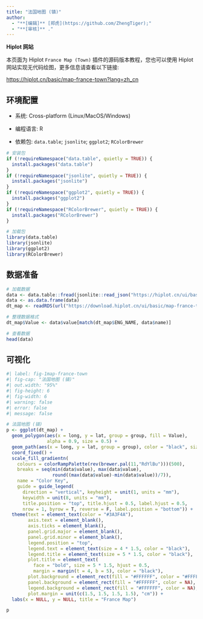 ```yaml
---
title: "法国地图 (镇)"
author:
  - "**[编辑]** [郑虎](https://github.com/ZhengTiger);"
  - "**[审核]** ."
---
```


::: callout-note
**Hiplot 网站**

本页面为 Hiplot `France Map (Town)` 插件的源码版本教程，您也可以使用 Hiplot 网站实现无代码绘图，更多信息请查看以下链接:

<https://hiplot.cn/basic/map-france-town?lang=zh_cn>
:::

## 环境配置

-   系统: Cross-platform (Linux/MacOS/Windows)

-   编程语言: R

-   依赖包: `data.table`; `jsonlite`; `ggplot2`; `RColorBrewer`

```r
# 安装包
if (!requireNamespace("data.table", quietly = TRUE)) {
  install.packages("data.table")
}
if (!requireNamespace("jsonlite", quietly = TRUE)) {
  install.packages("jsonlite")
}
if (!requireNamespace("ggplot2", quietly = TRUE)) {
  install.packages("ggplot2")
}
if (!requireNamespace("RColorBrewer", quietly = TRUE)) {
  install.packages("RColorBrewer")
}

# 加载包
library(data.table)
library(jsonlite)
library(ggplot2)
library(RColorBrewer)
```

## 数据准备

```r
# 加载数据
data <- data.table::fread(jsonlite::read_json("https://hiplot.cn/ui/basic/map-france-town/data.json")$exampleData$textarea[[1]])
data <- as.data.frame(data)
dt_map <- readRDS(url("https://download.hiplot.cn/ui/basic/map-france-town/france_town.rds"))

# 整理数据格式
dt_map$Value <- data$value[match(dt_map$ENG_NAME, data$name)]

# 查看数据
head(data)
```

## 可视化

```r
#| label: fig-1map-france-town
#| fig-cap: "法国地图 (镇)"
#| out.width: "95%"
#| fig-height: 6
#| fig-width: 6
#| warning: false
#| error: false
#| message: false

# 法国地图 (镇)
p <- ggplot(dt_map) +
  geom_polygon(aes(x = long, y = lat, group = group, fill = Value),
               alpha = 0.9, size = 0.5) +
  geom_path(aes(x = long, y = lat, group = group), color = "black", size = 0.2) +
  coord_fixed() +
  scale_fill_gradientn(
    colours = colorRampPalette(rev(brewer.pal(11,"RdYlBu")))(500),
    breaks = seq(min(data$value), max(data$value), 
                 round((max(data$value)-min(data$value))/7)),
    name = "Color Key",
    guide = guide_legend(
      direction = "vertical", keyheight = unit(1, units = "mm"),
      keywidth = unit(8, units = "mm"),
      title.position = "top", title.hjust = 0.5, label.hjust = 0.5,
      nrow = 1, byrow = T, reverse = F, label.position = "bottom")) +
  theme(text = element_text(color = "#3A3F4A"),
        axis.text = element_blank(),
        axis.ticks = element_blank(),
        panel.grid.major = element_blank(),
        panel.grid.minor = element_blank(),
        legend.position = "top",
        legend.text = element_text(size = 4 * 1.5, color = "black"),
        legend.title = element_text(size = 5 * 1.5, color = "black"),
        plot.title = element_text(
          face = "bold", size = 5 * 1.5, hjust = 0.5, 
          margin = margin(t = 4, b = 5), color = "black"),
        plot.background = element_rect(fill = "#FFFFFF", color = "#FFFFFF"),
        panel.background = element_rect(fill = "#FFFFFF", color = NA),
        legend.background = element_rect(fill = "#FFFFFF", color = NA),
        plot.margin = unit(c(1.5, 1.5, 1.5, 1.5), "cm")) +
  labs(x = NULL, y = NULL, title = "France Map")

p
```



